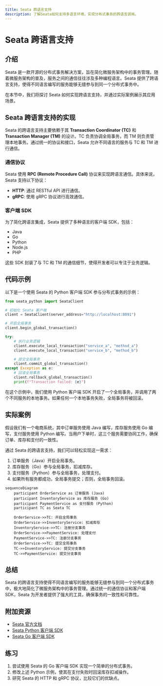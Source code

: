 ```yaml
---
title: Seata 跨语言支持
description: 了解Seata如何支持多语言环境，实现分布式事务的跨语言调用。
---
```


# Seata 跨语言支持

## 介绍

Seata 是一款开源的分布式事务解决方案，旨在简化微服务架构中的事务管理。随着微服务架构的普及，服务之间的通信往往涉及多种编程语言。Seata 提供了跨语言支持，使得不同语言编写的服务能够无缝参与到同一个分布式事务中。

在本节中，我们将探讨 Seata 如何实现跨语言支持，并通过实际案例展示其应用场景。

## Seata 跨语言支持的实现

Seata 的跨语言支持主要依赖于其 **Transaction Coordinator (TC)** 和 **Transaction Manager (TM)** 的设计。TC 负责协调全局事务，而 TM 则负责管理本地事务。通过统一的协议和接口，Seata 允许不同语言的服务与 TC 和 TM 进行通信。

### 通信协议

Seata 使用 **RPC (Remote Procedure Call)** 协议来实现跨语言通信。具体来说，Seata 支持以下协议：

- **HTTP**: 通过 RESTful API 进行通信。
- **gRPC**: 使用 gRPC 协议进行高效通信。

### 客户端 SDK

为了简化跨语言集成，Seata 提供了多种语言的客户端 SDK，包括：

- Java
- Go
- Python
- Node.js
- PHP

这些 SDK 封装了与 TC 和 TM 的通信细节，使得开发者可以专注于业务逻辑。

## 代码示例

以下是一个使用 Seata 的 Python 客户端 SDK 参与分布式事务的示例：

```python
from seata_python import SeataClient

# 初始化 Seata 客户端
client = SeataClient(server_address="http://localhost:8091")

# 开启全局事务
client.begin_global_transaction()

try:
    # 执行业务逻辑
    client.execute_local_transaction("service_a", "method_a")
    client.execute_local_transaction("service_b", "method_b")

    # 提交全局事务
    client.commit_global_transaction()
except Exception as e:
    # 回滚全局事务
    client.rollback_global_transaction()
    print(f"Transaction failed: {e}")
```

在这个示例中，我们使用 Python 客户端 SDK 开启了一个全局事务，并调用了两个不同服务的本地事务。如果任何一个本地事务失败，全局事务将被回滚。

## 实际案例

假设我们有一个电商系统，其中订单服务使用 Java 编写，库存服务使用 Go 编写，支付服务使用 Python 编写。当用户下单时，这三个服务需要协同工作，确保订单、库存和支付的一致性。

通过 Seata 的跨语言支持，我们可以轻松实现这一需求：

1. 订单服务（Java）开启全局事务。
2. 库存服务（Go）参与全局事务，扣减库存。
3. 支付服务（Python）参与全局事务，处理支付。
4. 如果所有服务都成功，全局事务提交；否则，全局事务回滚。

```mermaid
sequenceDiagram
    participant OrderService as 订单服务 (Java)
    participant InventoryService as 库存服务 (Go)
    participant PaymentService as 支付服务 (Python)
    participant TC as Seata TC

    OrderService->>TC: 开启全局事务
    OrderService->>InventoryService: 扣减库存
    InventoryService->>TC: 注册分支事务
    OrderService->>PaymentService: 处理支付
    PaymentService->>TC: 注册分支事务
    OrderService->>TC: 提交全局事务
    TC->>InventoryService: 提交分支事务
    TC->>PaymentService: 提交分支事务
```

## 总结

Seata 的跨语言支持使得不同语言编写的服务能够无缝参与到同一个分布式事务中，极大地简化了微服务架构中的事务管理。通过统一的通信协议和客户端 SDK，Seata 为开发者提供了强大的工具，确保事务的一致性和可靠性。

## 附加资源

- [Seata 官方文档](https://seata.io/zh-cn/docs/overview/what-is-seata.html)
- [Seata Python 客户端 SDK](https://github.com/seata/seata-python)
- [Seata Go 客户端 SDK](https://github.com/seata/seata-go)

## 练习

1. 尝试使用 Seata 的 Go 客户端 SDK 实现一个简单的分布式事务。
2. 修改上述 Python 示例，使其在支付失败时回滚库存扣减操作。
3. 研究 Seata 的 HTTP 和 gRPC 协议，比较它们的优缺点。
